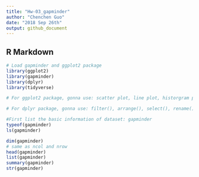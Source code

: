 ```yaml
---
title: "Hw-03_gapminder"
author: "Chenchen Guo"
date: "2018 Sep 26th"
output: github_document
---
```




## R Markdown

```r
# Load gapminder and ggplot2 package
library(ggplot2)
library(gapminder)
library(dplyr)
library(tidyverse)

# For ggplot2 package, gonna use: scatter plot, line plot, historgram plot, density plot, box and violin plot,jitter plot, bubble plots, bar plot, overplot,path plot, facetting.

# For dplyr package, gonna use: filter(), arrange(), select(), rename(), mutate(), transmute(), summarise(), sample_n(), sample_frac().


```


```r
#First list the basic information of dataset: gapminder
typeof(gapminder)
ls(gapminder)

dim(gapminder)
# same as ncol and nrow
head(gapminder)
list(gapminder)
summary(gapminder)
str(gapminder)


```

